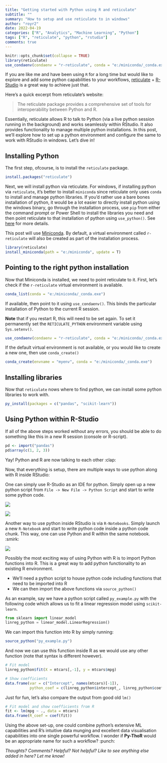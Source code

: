 ```yaml
---
title: "Getting started with Python using R and reticulate"
subtitle: ""
summary: "How to setup and use reticulate to in windows"
author: "royr2"
date: 2022-04-19
categories: ["R", "Analytics", "Machine Learning", "Python"]
tags: ["R", "reticulate", "python", "rstudio"]  
comments: true
---
```


```r
knitr::opts_chunk$set(collapse = TRUE)
library(reticulate)
use_condaenv(condaenv = "r-reticulate", conda = "e:/miniconda/_conda.exe")
```

If you are like me and have been using `R` for a long time but would like to explore and add some python capabilities to your workflows, [reticulate](https://rstudio.github.io/reticulate/) + [R-Studio](https://www.rstudio.com/) is a great way to achieve just that.

Here's a quick excerpt from reticulate's website:

>The reticulate package provides a comprehensive set of tools for interoperability between Python and R.

Essentially, reticulate allows R to talk to Python (via a live python session running in the background) and works seamlessly within RStudio. It also provides functionality to manage multiple python installations. In this post, we'll explore how to set up a python environment and configure the same to work with RStudio in windows. Let's dive in! 

## Installing Python

The first step, ofcourse, is to install the `reticulate` package.

```r
install.packages("reticulate")
```

Next, we will install python via reticulate. For windows, if installing python via `reticulate`, it's better to install `miniconda` since reticulate only uses `conda` to install and manage python libraries. If you'd rather use a bare bones installation of python, it would be a lot easier to directly install python using the windows binary, go through the installation process, use `pip` from either the command prompt or Power Shell to install the libraries you need and then point reticulate to that installation of python using `use_python()`. See [here](https://rstudio.github.io/reticulate/reference/use_python.html) for more details.

This post will use [Miniconda](https://docs.conda.io/en/latest/miniconda.html). By default, a virtual environment called `r-reticulate` will also be created as part of the installation process.


```r
library(reticulate)
install_miniconda(path = "e:/miniconda", update = T)
```

## Pointing to the right python installation

Now that Miniconda is installed, we need to point reticulate to it. First, let's check if the `r-reticulate` virtual environment is available.

```r
conda_list(conda = "e:/miniconda/_conda.exe")
```

If available, then point to it using `use_condaenv()`. This binds the particular installation of Python to the current R session. 

**Note** that if you restart R, this will need to be set again. To set it permanently set the `RETICULATE_PYTHON` environment variable using `Sys.setenv()`.

```r
use_condaenv(condaenv = "r-reticulate", conda = "e:/miniconda/_conda.exe")
```

If the default virtual environment is not available, or you would like to create a new one, then use `conda_create()`

```r
conda_create(envname = "myenv", conda = "e:/miniconda/_conda.exe")
```

## Installing libraries

Now that `reticulate` nows where to find python, we can install some python libraries to work with. 

```r
py_install(packages = c("pandas", "scikit-learn"))
```

## Using Python within R-Studio

If all of the above steps worked without any errors, you should be able to do something like this in a new R session (console or R-script). 
```r
pd <- import("pandas")
pd$array(c(1, 2, 3))
```
Yay! Python and R are now talking to each other :clap:

Now, that everything is setup, there are multiple ways to use python along with R inside RStudio: 

One can simply use R-Studio as an IDE for python. Simply open up a new python script from `File -> New File -> Python Script` and start to write some python code. 

![](py_script.png)

![](py_example.png)

Another way to use python inside RStudio is via `R-Notebooks`. Simply launch a new `R-Notebook` and start to write python code inside a python code chunk. This way, one can use Python and R within the same notebook. :smirk:

![](py_notebook.png)

Possibly the most exciting way of using Python with R is to import Python functions into R. This is a great way to add python functionality to an existing R environment. 

- We'll need a python script to house python code including functions that need to be imported into R
- We can then import the above functions via `source_python()`

As an example, say we have a python script called `py_example.py` with the following code which allows us to fit a linear regression model using `scikit-learn`. 

```python
from sklearn import linear_model
linreg_python = linear_model.LinearRegression()
```

We can import this function into R by simply running:

```r
source_python("py_example.py")
```

And now we can use this function inside R as we would use any other function (note that syntax is different however). 

```r
# Fit model 
linreg_python$fit(X = mtcars[,-1], y = mtcars$mpg)
```

```r
# Show coefficients
data.frame(var = c("Intercept", names(mtcars)[-1]), 
           python_coef = c(linreg_python$intercept_, linreg_python$coef_))
```

Just for fun, let's also compare the output from good old `lm()`

```r
# Fit model and show coefficients from R
fit <- lm(mpg ~ ., data = mtcars)
data.frame(R_coef = coef(fit))
```

Using the above set-up, one could combine python's extensive ML capabilities and R's intuitive data munging and excellent data visualisation capabilities into one single powerful workflow. I wonder if **Py-ThoR** would be an appropriate name for such a workflow? :punch:

*Thoughts? Comments? Helpful? Not helpful? Like to see anything else added in here? Let me know!*


